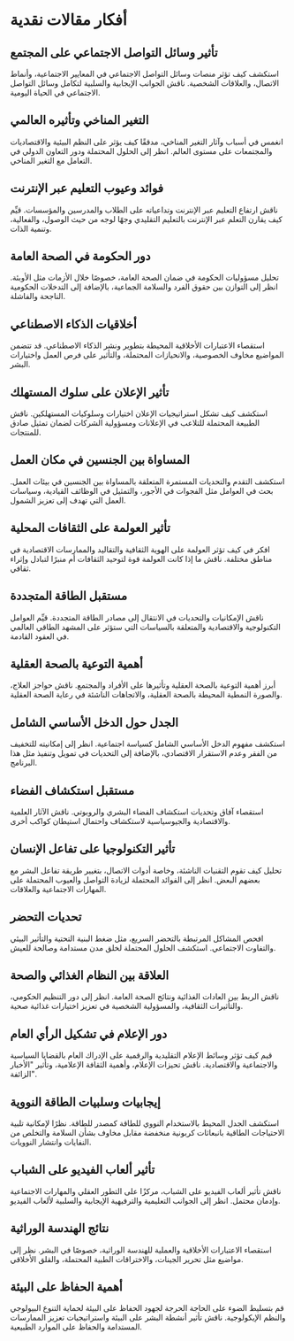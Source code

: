 # أفكار مقالات نقدية


<div style={{ width: "100%", padding: 20, height: "70vh" }}>
  <Chat
    welcome={"مرحبًا، أي موضوع تود مناقشته أو توليده؟"}
    teacherName={"ألكس"}
    systemPrompt={"من فضلك ساعد هذا المستخدم في العثور على الموضوع الذي يبحث عنه!"}
  />
</div>

## تأثير وسائل التواصل الاجتماعي على المجتمع

استكشف كيف تؤثر منصات وسائل التواصل الاجتماعي في المعايير الاجتماعية، وأنماط الاتصال، والعلاقات الشخصية. ناقش الجوانب الإيجابية والسلبية لتكامل وسائل التواصل الاجتماعي في الحياة اليومية.

## التغير المناخي وتأثيره العالمي

انغمس في أسباب وآثار التغير المناخي، مدققًا كيف يؤثر على النظم البيئية والاقتصاديات والمجتمعات على مستوى العالم. انظر إلى الحلول المحتملة ودور التعاون الدولي في التعامل مع التغير المناخي.

## فوائد وعيوب التعليم عبر الإنترنت

ناقش ارتفاع التعليم عبر الإنترنت وتداعياته على الطلاب والمدرسين والمؤسسات. قيِّم كيف يقارن التعلم عبر الإنترنت بالتعليم التقليدي وجهًا لوجه من حيث الوصول، والفعالية، وتنمية الذات.

## دور الحكومة في الصحة العامة

تحليل مسؤوليات الحكومة في ضمان الصحة العامة، خصوصًا خلال الأزمات مثل الأوبئة. انظر إلى التوازن بين حقوق الفرد والسلامة الجماعية، بالإضافة إلى التدخلات الحكومية الناجحة والفاشلة.

## أخلاقيات الذكاء الاصطناعي

استقصاء الاعتبارات الأخلاقية المحيطة بتطوير ونشر الذكاء الاصطناعي. قد تتضمن المواضيع مخاوف الخصوصية، والانحيازات المحتملة، والتأثير على فرص العمل واختيارات البشر.

## تأثير الإعلان على سلوك المستهلك

استكشف كيف تشكل استراتيجيات الإعلان اختيارات وسلوكيات المستهلكين. ناقش الطبيعة المحتملة للتلاعب في الإعلانات ومسؤولية الشركات لضمان تمثيل صادق للمنتجات.

## المساواة بين الجنسين في مكان العمل

استكشف التقدم والتحديات المستمرة المتعلقة بالمساواة بين الجنسين في بيئات العمل. بحث في العوامل مثل الفجوات في الأجور، والتمثيل في الوظائف القيادية، وسياسات العمل التي تهدف إلى تعزيز الشمول.

## تأثير العولمة على الثقافات المحلية

افكر في كيف تؤثر العولمة على الهوية الثقافية والتقاليد والممارسات الاقتصادية في مناطق مختلفة. ناقش ما إذا كانت العولمة قوة لتوحيد الثقافات أم منبرًا لتبادل وإثراء ثقافي.

## مستقبل الطاقة المتجددة

ناقش الإمكانيات والتحديات في الانتقال إلى مصادر الطاقة المتجددة. قيِّم العوامل التكنولوجية والاقتصادية والمتعلقة بالسياسات التي ستؤثر على المشهد الطاقي العالمي في العقود القادمة.

## أهمية التوعية بالصحة العقلية

أبرز أهمية التوعية بالصحة العقلية وتأثيرها على الأفراد والمجتمع. ناقش حواجز العلاج، والصورة النمطية المحيطة بالصحة العقلية، والاتجاهات الناشئة في رعاية الصحة العقلية.

## الجدل حول الدخل الأساسي الشامل

استكشف مفهوم الدخل الأساسي الشامل كسياسة اجتماعية. انظر إلى إمكانيته للتخفيف من الفقر وعدم الاستقرار الاقتصادي، بالإضافة إلى التحديات في تمويل وتنفيذ مثل هذا البرنامج.

## مستقبل استكشاف الفضاء

استقصاء آفاق وتحديات استكشاف الفضاء البشري والروبوتي. ناقش الآثار العلمية والاقتصادية والجيوسياسية لاستكشاف واحتمال استيطان كواكب أخرى.

## تأثير التكنولوجيا على تفاعل الإنسان

تحليل كيف تقوم التقنيات الناشئة، وخاصة أدوات الاتصال، بتغيير طريقة تفاعل البشر مع بعضهم البعض. انظر إلى الفوائد المحتملة لزيادة التواصل والعيوب المحتملة على المهارات الاجتماعية والعلاقات.

## تحديات التحضر

افحص المشاكل المرتبطة بالتحضر السريع، مثل ضغط البنية التحتية والتأثير البيئي والتفاوت الاجتماعي. استكشف الحلول المحتملة لخلق مدن مستدامة وصالحة للعيش.

## العلاقة بين النظام الغذائي والصحة

ناقش الربط بين العادات الغذائية ونتائج الصحة العامة. انظر إلى دور التنظيم الحكومي، والتأثيرات الثقافية، والمسؤولية الشخصية في تعزيز اختيارات غذائية صحية.

## دور الإعلام في تشكيل الرأي العام

قيم كيف تؤثر وسائط الإعلام التقليدية والرقمية على الإدراك العام بالقضايا السياسية والاجتماعية والاقتصادية. ناقش تحيزات الإعلام، وأهمية الثقافة الإعلامية، وتأثير "الأخبار الزائفة".

## إيجابيات وسلبيات الطاقة النووية

استكشف الجدل المحيط بالاستخدام النووي للطاقة كمصدر للطاقة. نظرًا لإمكانية تلبية الاحتياجات الطاقية بانبعاثات كربونية منخفضة مقابل مخاوف بشأن السلامة والتخلص من النفايات وانتشار النوويات.

## تأثير ألعاب الفيديو على الشباب

ناقش تأثير ألعاب الفيديو على الشباب، مركزًا على التطور العقلي والمهارات الاجتماعية وإدمان محتمل. انظر إلى الجوانب التعليمية والترفيهية الإيجابية والسلبية لألعاب الفيديو.

## نتائج الهندسة الوراثية

استقصاء الاعتبارات الأخلاقية والعملية للهندسة الوراثية، خصوصًا في البشر. نظر إلى مواضيع مثل تحرير الجينات، والاختراقات الطبية المحتملة، والقلق الأخلاقي.

## أهمية الحفاظ على البيئة

قم بتسليط الضوء على الحاجة الحرجة لجهود الحفاظ على البيئة لحماية التنوع البيولوجي والنظم الإيكولوجية. ناقش تأثير أنشطة البشر على البيئة واستراتيجيات تعزيز الممارسات المستدامة والحفاظ على الموارد الطبيعية.


